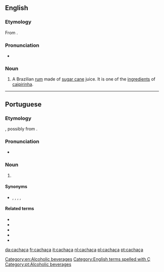 {{also|cachaca}}
==English==

===Etymology===
From {{etyl|pt|en}} {{m|pt|cachaça}}.

===Pronunciation===
* {{hyphenation|ca|cha|ça|lang=en}}

===Noun===
{{en-noun|?}}

# A Brazilian [[rum]] made of [[sugar cane]] juice. It is one of the [[ingredient]]s of [[caipirinha]].

[[Category:en:Alcoholic beverages]]

[[Category:English terms spelled with Ç]]

----

==Portuguese==

===Etymology===
{{unk.|lang=pt|title=Uncertain}}, possibly from {{m|pt|cachaço||boar}}.

===Pronunciation===
* {{a|Brazil}} {{IPA|/kaˈʃasa/|/kaˈʃasɐ/|lang=pt}}

===Noun===
{{pt-noun|f|s}}

# {{l|en|cachaça}} {{gloss|a type of Brazilian rum}}

====Synonyms====
* {{l|pt|aguardente}}, {{l|pt|aguardente de cana}}, {{l|pt|cana}}, {{l|pt|canha}} {{qualifier|Rio Grande do Sul}}, {{l|pt|pinga}}

====Related terms====
* {{l|pt|cachaçada}}
* {{l|pt|cachaçaria}}
* {{l|pt|cachaceiro}}
* {{l|pt|encachaçado}}
* {{l|pt|encachaçar}}

[[Category:pt:Alcoholic beverages]]

[[da:cachaça]]
[[fr:cachaça]]
[[it:cachaça]]
[[nl:cachaça]]
[[pl:cachaça]]
[[pt:cachaça]]